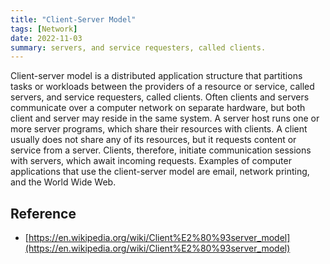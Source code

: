 ```yaml
---
title: "Client-Server Model"
tags: [Network]
date: 2022-11-03
summary: servers, and service requesters, called clients.
---
```


Client-server model is a distributed application structure that partitions
tasks or workloads between the providers of a resource or service, called
servers, and service requesters, called clients. Often clients and servers
communicate over a computer network on separate hardware, but both client and
server may reside in the same system. A server host runs one or more server
programs, which share their resources with clients. A client usually does not
share any of its resources, but it requests content or service from a server.
Clients, therefore, initiate communication sessions with servers, which await
incoming requests. Examples of computer applications that use the
client-server model are email, network printing, and the World Wide Web.


## Reference

- [https://en.wikipedia.org/wiki/Client%E2%80%93server_model](https://en.wikipedia.org/wiki/Client%E2%80%93server_model)